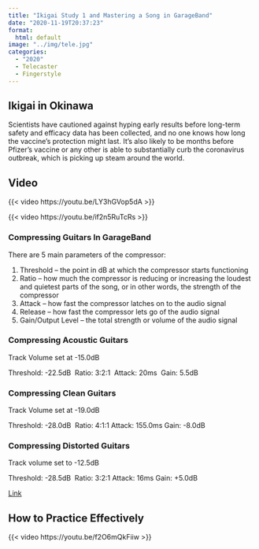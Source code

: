 ```yaml
---
title: "Ikigai Study 1 and Mastering a Song in GarageBand"
date: "2020-11-19T20:37:23"
format: 
  html: default
image: "../img/tele.jpg"
categories:
  - "2020"
  - Telecaster
  - Fingerstyle
---
```


## Ikigai in Okinawa

Scientists have cautioned against hyping early results before long-term safety and efficacy data has been collected, and no one knows how long the vaccine's protection might last. It's also likely to be months before Pfizer's vaccine or any other is able to substantially curb the coronavirus outbreak, which is picking up steam around the world.

## Video

{{< video https://youtu.be/LY3hGVop5dA >}}

{{< video https://youtu.be/if2n5RuTcRs >}}

### Compressing Guitars In GarageBand

There are 5 main parameters of the compressor:

1)  Threshold -- the point in dB at which the compressor starts functioning
2)  Ratio -- how much the compressor is reducing or increasing the loudest and quietest parts of the song, or in other words, the strength of the compressor
3)  Attack -- how fast the compressor latches on to the audio signal
4)  Release -- how fast the compressor lets go of the audio signal
5)  Gain/Output Level -- the total strength or volume of the audio signal

### Compressing Acoustic Guitars

Track Volume set at -15.0dB 

Threshold: -22.5dB  Ratio: 3:2:1  Attack: 20ms  Gain: 5.5dB

### Compressing Clean Guitars

Track Volume set at -19.0dB 

Threshold: -28.0dB  Ratio: 4:1:1 Attack: 155.0ms Gain: -8.0dB

### Compressing Distorted Guitars

Track volume set to -12.5dB 

Threshold: -28.5dB  Ratio: 3:2:1 Attack: 16ms Gain: +5.0dB

[Link](https://producersociety.com/how-to-master-a-song-in-garageband/)

## How to Practice Effectively

{{< video https://youtu.be/f2O6mQkFiiw >}}
